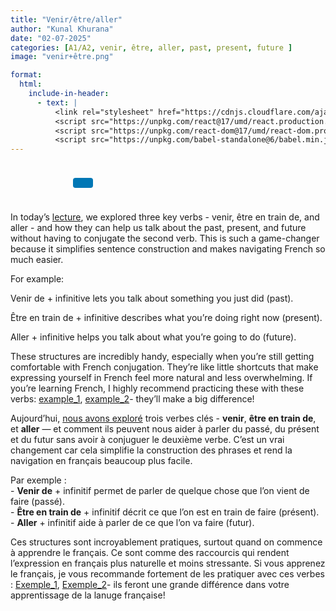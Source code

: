 ```yaml
---
title: "Venir/être/aller"
author: "Kunal Khurana"
date: "02-07-2025"
categories: [A1/A2, venir, être, aller, past, present, future ]
image: "venir+être.png"

format:
  html:
    include-in-header:
      - text: |
          <link rel="stylesheet" href="https://cdnjs.cloudflare.com/ajax/libs/font-awesome/6.0.0/css/all.min.css">
          <script src="https://unpkg.com/react@17/umd/react.production.min.js"></script>
          <script src="https://unpkg.com/react-dom@17/umd/react-dom.production.min.js"></script>
          <script src="https://unpkg.com/babel-standalone@6/babel.min.js"></script>
---
```


::: {style="text-align: left; padding: 10px;"}
<a href="mailto:frenchwithkunal@gmail.com" target="_blank" style="margin: 0 10px; color: #000;"><i class="fas fa-envelope fa-lg"></i></a> <a href="https://www.instagram.com/frenchwithkunal" target="_blank" style="margin: 0 10px; color: #E1306C;"><i class="fab fa-instagram fa-lg"></i></a> <a href="https://frenchwithkunal.ca" target="_blank" style="margin: 0 10px; color: #0077b5;"><i class="fas fa-globe fa-lg"></i></a> <a href="https://whatsapp.com/channel/0029Vb57n2e7dmegpjYpyi3V" target="_blank" style="margin: 0 10px; color: #25D366;"><i class="fab fa-whatsapp fa-lg"></i></a> <button onclick="copyLink()" style="background-color: #0077b5; color: white; padding: 8px 16px; border: none; border-radius: 4px; cursor: pointer; margin-left: 10px;"> <i class="fas fa-copy"></i> </button> [Link copied!]{#copy-message style="margin-left: 10px; color: green; display: none;"}
:::

::: {#react-root}
:::

```{=html}
<script type="text/babel">
 const ProfilePage = () => {
  const { useState, useEffect } = React;
  const [redirectCounter, setRedirectCounter] = useState(4);
  const [isRedirecting, setIsRedirecting] = useState(false);

  const isFrench = document.documentElement.lang === "fr";

  const translations = {
    noAccess: isFrench 
      ? "Vous n'avez pas accès à cette page. Si vous pensez que vous avez accès, veuillez <a href='https://frenchwithkunal.ca/login.html'>vous connecter</a>."
      : "You don't have access to this page. If you think you have, kindly <a href='https://frenchwithkunal.ca/login.html'>login</a>.",
    subscribe: isFrench
      ? "Veuillez vous abonner pour obtenir l'accès."
      : "Please subscribe to gain access.",
    redirecting: isFrench
      ? `Redirection vers la page d'abonnement dans ${redirectCounter} secondes...`
      : `Redirecting to subscription page in ${redirectCounter} seconds...`
  };

  const refreshToken = async () => {
    const storedRefreshToken = localStorage.getItem("refreshToken");

    if (!storedRefreshToken) {
      window.location.href = "/login.html";
      return null;
    }

    try {
      const response = await fetch("https://frenchwithkunal-cdf6ea3f88ce.herokuapp.com/api/v1/auth/refresh-token", {
        method: "POST",
        headers: {
          "Content-Type": "application/json",
        },
        body: JSON.stringify({ refreshToken: storedRefreshToken }),
      });

      if (!response.ok) {
        localStorage.removeItem("accessToken");
        localStorage.removeItem("refreshToken");
        window.location.href = "/login.html";
        return null;
      }

      const data = await response.json();
      localStorage.setItem("accessToken", data.accessToken);
      return data.accessToken;
    } catch (error) {
      localStorage.removeItem("accessToken");
      localStorage.removeItem("refreshToken");
      window.location.href = "/login.html";
      return null;
    }
  };

  const fetchWithAuth = async (url, options = {}) => {
    let accessToken = localStorage.getItem("accessToken");

    options.headers = {
      ...options.headers,
      Authorization: `Bearer ${accessToken}`,
      "Content-Type": "application/json",
    };

    let response = await fetch(url, options);

    if (response.status === 401) {
      console.log("Access token expired, attempting to refresh...");

      // Refresh token
      accessToken = await refreshToken();

      if (!accessToken) return null;

      options.headers.Authorization = `Bearer ${accessToken}`;
      response = await fetch(url, options);
    }

    return response.json();
  };

  const showNoAccessMessage = () => {
    setIsRedirecting(true);
    
    const noAccessMessage = `
      <div style="text-align: center; padding: 20px;">
        <h2>${translations.noAccess}</h2>
        <p>${translations.subscribe}</p>
        <p>${translations.redirecting}</p>
      </div>
    `;
    document.body.innerHTML = noAccessMessage;
    
    // Start countdown and redirect
    const redirectInterval = setInterval(() => {
      setRedirectCounter((prev) => {
        const newCounter = prev - 1;
        if (newCounter <= 0) {
          clearInterval(redirectInterval);
          window.location.href = "https://learn.frenchwithkunal.ca/subscription";
        }
        
        // Update the countdown text
        const countdownElement = document.querySelector('p:last-child');
        if (countdownElement) {
          countdownElement.textContent = isFrench
            ? `Redirection vers la page d'abonnement dans ${newCounter} secondes...`
            : `Redirecting to subscription page in ${newCounter} seconds...`;
        }
        
        return newCounter;
      });
    }, 1000);
  };

  useEffect(() => {
    const storedToken = localStorage.getItem('accessToken');

    if(!storedToken) {
      showNoAccessMessage();
    } else {
      const fetchData = async() => {
        const data = await fetchWithAuth("https://frenchwithkunal-cdf6ea3f88ce.herokuapp.com/api/v1/auth/me", {
          method: "POST",
        });

        if (data && data.data && data.data.hasAccess) {
          console.log(data);
        } else {
          showNoAccessMessage();
        }
      };
      fetchData();
    }
  }, []);

  return (
    <div></div>
  );
};

ReactDOM.render(
  <ProfilePage />,
  document.getElementById('react-root')
);
 </script>
```

::: {.content-visible when-profile="english"}
In today’s [lecture](https://drive.google.com/file/d/1U2fPUfpGtQ562AUyCxQgT_wGu3U-B_tD/view?usp=drive_link), we explored three key verbs - venir, être en train de, and aller - and how they can help us talk about the past, present, and future without having to conjugate the second verb. This is such a game-changer because it simplifies sentence construction and makes navigating French so much easier.

For example:

Venir de + infinitive lets you talk about something you just did (past).

Être en train de + infinitive describes what you’re doing right now (present).

Aller + infinitive helps you talk about what you’re going to do (future).

These structures are incredibly handy, especially when you’re still getting comfortable with French conjugation. They’re like little shortcuts that make expressing yourself in French feel more natural and less overwhelming. If you’re learning French, I highly recommend practicing these with these verbs: [example_1](https://drive.google.com/file/d/1CPzcCDoKlz-lXpc6_OWU66hhKpLIV3kl/view?usp=drive_link), [example_2](https://drive.google.com/file/d/1qeVtIk-MSwEwhey2RUZBXe8GGJyzzCXK/view?usp=drive_link)- they’ll make a big difference!
:::

::: {.content-visible when-profile="french"}
Aujourd’hui, [nous avons exploré](https://drive.google.com/file/d/1U2fPUfpGtQ562AUyCxQgT_wGu3U-B_tD/view?usp=drive_link) trois verbes clés - **venir**, **être en train de**, et **aller** — et comment ils peuvent nous aider à parler du passé, du présent et du futur sans avoir à conjuguer le deuxième verbe. C’est un vrai changement car cela simplifie la construction des phrases et rend la navigation en français beaucoup plus facile.

Par exemple :\
- **Venir de** + infinitif permet de parler de quelque chose que l’on vient de faire (passé).\
- **Être en train de** + infinitif décrit ce que l’on est en train de faire (présent).\
- **Aller** + infinitif aide à parler de ce que l’on va faire (futur).

Ces structures sont incroyablement pratiques, surtout quand on commence à apprendre le français. Ce sont comme des raccourcis qui rendent l’expression en français plus naturelle et moins stressante. Si vous apprenez le français, je vous recommande fortement de les pratiquer avec ces verbes : [Exemple_1](https://drive.google.com/file/d/1CPzcCDoKlz-lXpc6_OWU66hhKpLIV3kl/view?usp=drive_link), [Exemple_2](https://drive.google.com/file/d/1qeVtIk-MSwEwhey2RUZBXe8GGJyzzCXK/view?usp=drive_link)- ils feront une grande différence dans votre apprentissage de la lanuge française!
:::